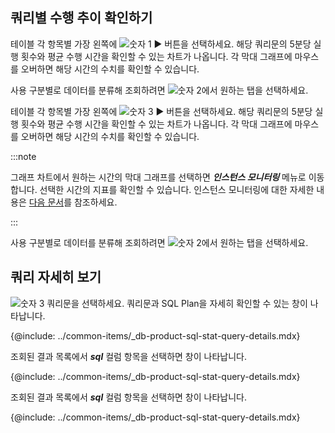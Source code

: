 ## 쿼리별 수행 추이 확인하기

<Xclude product='postgresql,mysql'>

테이블 각 항목별 가장 왼쪽에 ![숫자 1](/img/number-01.png) ► 버튼을 선택하세요. 해당 쿼리문의 5분당 실행 횟수와 평균 수행 시간을 확인할 수 있는 차트가 나옵니다. 각 막대 그래프에 마우스를 오버하면 해당 시간의 수치를 확인할 수 있습니다.

사용 구분별로 데이터를 분류해 조회하려면 ![숫자 2](/img/number-02.png)에서 원하는 탭을 선택하세요.

</Xclude>

<InDoc product='postgresql,mysql'>

테이블 각 항목별 가장 왼쪽에 ![숫자 3](/img/number-03.png) ► 버튼을 선택하세요. 해당 쿼리문의 5분당 실행 횟수와 평균 수행 시간을 확인할 수 있는 차트가 나옵니다. 각 막대 그래프에 마우스를 오버하면 해당 시간의 수치를 확인할 수 있습니다.

:::note

그래프 차트에서 원하는 시간의 막대 그래프를 선택하면 ***인스턴스 모니터링*** 메뉴로 이동합니다. 선택한 시간의 지표를 확인할 수 있습니다. 인스턴스 모니터링에 대한 자세한 내용은 [다음 문서](instance-monitoring)를 참조하세요.

:::

사용 구분별로 데이터를 분류해 조회하려면 ![숫자 2](/img/number-02.png)에서 원하는 탭을 선택하세요.

</InDoc>

## 쿼리 자세히 보기

<Xclude product='postgresql,postgresql-v1,mysql'>

![숫자 3](/img/number-03.png) 쿼리문을 선택하세요. 쿼리문과 SQL Plan을 자세히 확인할 수 있는 <Cmdname sid="TTL06224" className="uitext" /> 창이 나타납니다.

<ImgLang img='db-sql-details-common.png' desc='SQL 상세' />

{@include: ../common-items/_db-product-sql-stat-query-details.mdx} 

</Xclude>

<InDoc product='postgresql,postgresql-v1'>

조회된 결과 목록에서 ***sql*** 컬럼 항목을 선택하면 <Cmdname sid="TTL06224" className="uitext" /> 창이 나타납니다.

<ImgLang img="db-sql-details-postgresql.png" desc="SQL 상세" />

{@include: ../common-items/_db-product-sql-stat-query-details.mdx} 

</InDoc>

<InDoc product='mysql'>

조회된 결과 목록에서 ***sql*** 컬럼 항목을 선택하면 <Cmdname sid="TTL06224" className="uitext" /> 창이 나타납니다.

<ImgLang img='db-sql-details-common.png' desc='SQL 상세' />

{@include: ../common-items/_db-product-sql-stat-query-details.mdx} 

</InDoc>